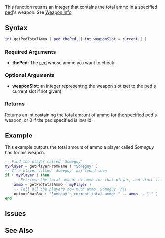 
{{Server client function}}
This function returns an integer that contains the total ammo in a specified [[/ped.md|ped]]'s weapon. See [[/weapon.md|Weapon Info]]
{{Note|Clientside, this function will not return a correct value for remote player weapons that aren't in hand.}}

==Syntax==
<syntaxhighlight lang="lua">
int getPedTotalAmmo ( ped thePed, [ int weaponSlot = current ] )
</syntaxhighlight>
{{OOP||[[/ped.md|ped]]:getTotalAmmo}}

===Required Arguments===
*'''thePed''': The [[/ped.md|ped]] whose ammo you want to check.

===Optional Arguments===
*'''weaponSlot''': an integer representing the weapon slot (set to the ped's current slot if not given)

===Returns===
Returns an [[/int.md|int]] containing the total amount of ammo for the specified ped's weapon, or 0 if the ped specified is invalid.

==Example==
This example outputs the total amount of ammo a player called ''Someguy'' has for his weapon.
<syntaxhighlight lang="lua">
-- Find the player called 'Someguy'
myPlayer = getPlayerFromName ( "Someguy" )
-- If a player called 'Someguy' was found then
if ( myPlayer ) then
	-- Retrieve the total amount of ammo for that player, and store it in a variable called 'ammo'
	ammo = getPedTotalAmmo ( myPlayer )
	-- Tell all the players how much ammo 'Someguy' has
	outputChatBox ( "Someguy's current total ammo: " .. ammo .. "." )
end
</syntaxhighlight>

==Issues==
{{Issues|
{{Issue|6639|Flame thrower ammo will be returned ten times higher than what they're given.}}
{{Issue|7719|[[/getPedTotalAmmo.md|getPedTotalAmmo]]() & [[/getPedAmmoInClip.md|getPedAmmoInClip]]() serverside sometimes return invalid values}}
}}

==See Also==
{{Client_ped_functions}}